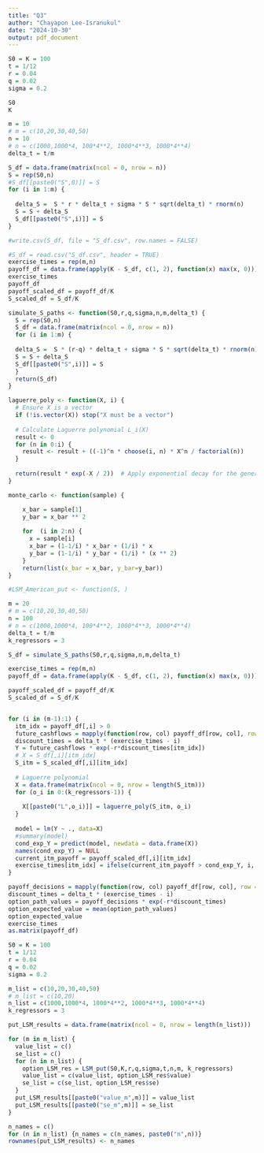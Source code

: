 ```yaml
---
title: "Q3"
author: "Chayapon Lee-Isranukul"
date: "2024-10-30"
output: pdf_document
---
```


\section{Valuing American Options by Simulation: A Simple Least-Squares Approach}

```r
S0 = K = 100
t = 1/12 
r = 0.04
q = 0.02
sigma = 0.2

S0
K
```

```r
m = 10
# m = c(10,20,30,40,50)
n = 10
# n = c(1000,1000*4, 100*4**2, 1000*4**3, 1000*4**4)
delta_t = t/m

S_df = data.frame(matrix(ncol = 0, nrow = n))
S = rep(S0,n)
#S_df[[paste0("S",0)]] = S
for (i in 1:m) {
  
  delta_S =  S * r * delta_t + sigma * S * sqrt(delta_t) * rnorm(n)
  S = S + delta_S
  S_df[[paste0("S",i)]] = S
}

#write.csv(S_df, file = "S_df.csv", row.names = FALSE)
```


```r
#S_df = read.csv("S_df.csv", header = TRUE)
exercise_times = rep(m,n)
payoff_df = data.frame(apply(K - S_df, c(1, 2), function(x) max(x, 0)))
exercise_times
payoff_df
payoff_scaled_df = payoff_df/K
S_scaled_df = S_df/K
```

```r
simulate_S_paths <- function(S0,r,q,sigma,n,m,delta_t) {
  S = rep(S0,n)
  S_df = data.frame(matrix(ncol = 0, nrow = n))
  for (i in 1:m) {
  
  delta_S =  S * (r-q) * delta_t + sigma * S * sqrt(delta_t) * rnorm(n)
  S = S + delta_S
  S_df[[paste0("S",i)]] = S
  }
  return(S_df)
}

laguerre_poly <- function(X, i) {
  # Ensure X is a vector
  if (!is.vector(X)) stop("X must be a vector")
  
  # Calculate Laguerre polynomial L_i(X)
  result <- 0
  for (n in 0:i) {
    result <- result + ((-1)^n * choose(i, n) * X^n / factorial(n))
  }
  
  return(result * exp(-X / 2))  # Apply exponential decay for the generalized form
}

monte_carlo <- function(sample) {

    x_bar = sample[1]
    y_bar = x_bar ** 2
    
    for  (i in 2:n) {
      x = sample[i]
      x_bar = (1-1/i) * x_bar + (1/i) * x 
      y_bar = (1-1/i) * y_bar + (1/i) * (x ** 2)
    }
    return(list(x_bar = x_bar, y_bar=y_bar))
}

#LSM_American_put <- function(S, )
```





```r
m = 20
# m = c(10,20,30,40,50)
n = 100
# n = c(1000,1000*4, 100*4**2, 1000*4**3, 1000*4**4)
delta_t = t/m
k_regressors = 3

S_df = simulate_S_paths(S0,r,q,sigma,n,m,delta_t) 

exercise_times = rep(m,n)
payoff_df = data.frame(apply(K - S_df, c(1, 2), function(x) max(x, 0)))

payoff_scaled_df = payoff_df/K
S_scaled_df = S_df/K


for (i in (m-1):1) {
  itm_idx = payoff_df[,i] > 0
  future_cashflows = mapply(function(row, col) payoff_df[row, col], row = 1:nrow(payoff_scaled_df), col = exercise_times)[itm_idx]
  discount_times = delta_t * (exercise_times - i)
  Y = future_cashflows * exp(-r*discount_times[itm_idx])
  # X = S_df[,i][itm_idx]
  S_itm = S_scaled_df[,i][itm_idx]
  
  # Laguerre polynomial 
  X = data.frame(matrix(ncol = 0, nrow = length(S_itm)))
  for (o_i in 0:(k_regressors-1)) {
    
    X[[paste0("L",o_i)]] = laguerre_poly(S_itm, o_i)
  }
  
  model = lm(Y ~ ., data=X)
  #summary(model)
  cond_exp_Y = predict(model, newdata = data.frame(X))
  names(cond_exp_Y) = NULL
  current_itm_payoff = payoff_scaled_df[,i][itm_idx]
  exercise_times[itm_idx] = ifelse(current_itm_payoff > cond_exp_Y, i, exercise_times[itm_idx])
}
```

```r
payoff_decisions = mapply(function(row, col) payoff_df[row, col], row = 1:nrow(payoff_df), col = exercise_times)
discount_times = delta_t * (exercise_times - i)
option_path_values = payoff_decisions * exp(-r*discount_times)
option_expected_value = mean(option_path_values)
option_expected_value
exercise_times
as.matrix(payoff_df)

```

```r
S0 = K = 100
t = 1/12
r = 0.04
q = 0.02
sigma = 0.2

m_list = c(10,20,30,40,50)
# m_list = c(10,20)
n_list = c(1000,1000*4, 1000*4**2, 1000*4**3, 1000*4**4)
k_regressors = 3

put_LSM_results = data.frame(matrix(ncol = 0, nrow = length(n_list)))

for (m in m_list) {
  value_list = c()
  se_list = c()
  for (n in n_list) {
    option_LSM_res = LSM_put(S0,K,r,q,sigma,t,n,m, k_regressors)
    value_list = c(value_list, option_LSM_res$value)
    se_list = c(se_list, option_LSM_res$se)
  }
  put_LSM_results[[paste0("value_m",m)]] = value_list
  put_LSM_results[[paste0("se_m",m)]] = se_list
}

n_names = c()
for (n in n_list) {n_names = c(n_names, paste0("n",n))}
rownames(put_LSM_results) <- n_names
```

